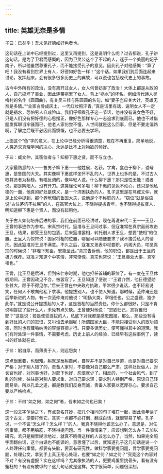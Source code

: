 ```yaml
---
---
---
```

title: 英雄无奈是多情
---




子曰：已矣乎！吾未见好德如好色者也。

这句话在上论中已经提到过，这里又再提到。这是说明什么呢？过去都说，孔子讲这句话，是为了卫君而感慨的，因为卫灵公这个了不起的人，迷于一个美丽的妃子南子，所以他虽然尊重孔子，而不能接受孔子的意见。因此孔子对他感慨：“算了吧！我没有看到世界上有人，好德如好色一样！”这个话，如果我们到后面连起来讨论，发挥起来，会有很多很多历史上的典故，可以说也包括现代史上的事故。

古今中外所有的政治，没有离开过女人，女人何曾妨害了政治！大体上都是从政的人，自己搞坏了事业，因此连带拖累了女人，背上“祸水”的坏名。例如清代诗人吴梅村的名作《圆圆曲》，有关吴三桂与陈圆圆的名句，如“妻子岂应关大计，英雄无奈是多情。”“全家白骨成灰土，一代红妆照汗青。”真是话里有话，说明女人不一定就是祸水，恐怕男人自成险山。我们仔细看孔子这一节话，他并没有说女色不好，只是人们没有把好德的心思摆正，像好色那样专心一志追求到底而已。他也不过借题发挥聊当牢骚而已，他老人家何尝不懂，人世间就是这么回事，但是不要走偏路啊，了解之后既不必因此而愤慨，也不必要去学坏。

上面这个“色”字的意义，在上论中已经分析得很清楚，现在不再重复。简单地说，人类追求真理学问的决心，永远是比不上对物欲的倾好。

子曰：臧文仲，其窃位者与？知柳下惠之贤，而不与立也。

大家最熟悉的人——鲁男子柳下惠——他姓展，名获，字禽，食邑于柳下，谥号惠，是鲁国的大夫。其实像柳下惠这样坐怀不乱的人，世界上也多的是，不过古人取其贤者为标榜。有唱反调的，像年轻人说，什么柳下惠？那只是性无能！或者说，那是阴阳人，没有开刀。这类怪论可多啦！柳下惠的见色不动心，还只是他私德的一面，他真的好处是侠义，是一个济困扶危的人。孔子这里是在骂臧文仲，就是上论中提到，那个养玳瑁的鲁国大夫，说他是个不称职的人，“窃位”就是俗语说“占住茅坑不拉屎”的人，在高官大位上，不晓得提拔青年，也不晓得提拔贤人，明知道柳下惠是个贤人，而没有起用他。

关于古人如何培养后进的事，我们在前面已经讲过，现在再说宋代二王——王旦、王曾的事迹作为参考。宋真宗时代，寇准与王旦同过事，但寇准常在真宗面前攻击王旦，结果，都受王旦的包涵。后来寇准罢相，转托别人求王旦，想要“使相”的位置。王旦大为惊愕说：国家将相的位置，哪里可以随便要求？我不接受私人的请托。因此寇准对王旦不满意。不久之后，寇准又发表中枢要职，内阁大员，叩见真宗的时候说：“非陛下知臣，安能至此。”真宗告诉他，他的职位，都是出于王旦的极力保荐。寇准才知道个中实情，非常惭愧。真宗也常说：“王旦善处大事，真宰相也。”

王曾，比王旦是后进，但到宋仁宗时期，他也担任首辅的职位了。有一度在王旦休假期间，王曾因政见不合，被罢官了。王旦知道了便说：“王君介然，他日德望勋业甚大，顾予不得见尔。”后来王曾在中央政府执政，平常很少说话，也不轻易说笑，任何人不敢向他私下求事。他提拔别人，也不使人知道。那时候，范仲淹还是后举新进的人物。有一次范仲淹对他说：“明扬大类，宰相任也，公之盛德，独少此尔。”就是说公开提拔起的人才，这是首相的当然责任。你什么都很好，只是不肯说明提拔了些什么人，未免有点欠缺。王曾便对他说：“恩欲归己，怨将谁归耶？”这是说：若是使受提拔的人，私底下对我都是感恩图报，那么，那些没有得到好处的人们的怨恨，又叫谁去承担呢！所谓国家大臣，不能只接受别人的歌功颂德，同时也有藏垢纳污的容量容德才行。只要多读历史，便可懂得其中的道理。我们有时处理一件事情，不需要考虑，历史上前人的经验，已经早有这些事例了，读书的好处就在此。

子曰：躬自厚，而薄责于人，则远怨矣！

这点很重要，也很难。躬就是反躬自问，自厚并不是对自己厚道，而是对自己要求严格；对于别人错了的，责备人家时，不要像对自己那么严肃。这样处世做人，对长官也好，对同事也好，对部下也好，怨恨就少了。相反的，一个社会风气，到了乱的时候，往往是对别人要求重，对自己要求轻；要求别人特别严格，原谅自己轻而易举。所以孔孟之道，都是教我们反身而诚，责备人家要以宽厚存心，要求自己要以严格检点。

子曰：不曰“如之何，如之何”者，吾末如之何也已矣！

这一段文字乍读之下，有点莫名其妙，把几个相同的句子堆在一起，因此青年读了这个古文，便要打倒它。其实一点都不必打倒，翻成白话，就很容易了解。孔子说，一个不说“怎么样？怎么样？”的人，我真不晓得他该怎么办了。意思是，对任何事情，都不用脑筋，不晓得提问题。当一件事情来了，应该想到怎么办？去加以研究。若只是糊里糊涂地过，就真不晓得这样的人该怎么办了。当然，如果完全照字面翻白话，这个白话也不能读的。意思懂了以后，就知道孔子这几句话是说一个人处理任何事情，都要有头脑，要富有研究性。做科学家要提问题，哲学家要提问题，处理公文，拿到手上真正用心处理，也要“如之何？如之何？”究竟这个内容对不对？有没有虚报？实在这样吗？尤其像执法的人，更要鸡蛋里挑骨头，看有没有冤枉的？有没有放纵的？这几句话就是这样。文字很简单，问题很深刻。